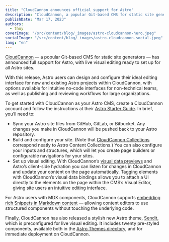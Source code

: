 ```yaml
---
title: "CloudCannon announces official support for Astro"
description: "CloudCannon, a popular Git-based CMS for static site generators, has announced full support for Astro."
publishDate: "Mar 17, 2023"
authors:
  - thuy
coverImage: "/src/content/blog/_images/astro-cloudcannon-hero.jpeg"
socialImage: "/src/content/blog/_images/astro-cloudcannon-social.jpeg"
lang: "en"
---
```


[CloudCannon](https://cloudcannon.com/astro-cms/?utm_campaign=Astro%20out-of-beta&utm_source=astro-partner-blog&utm_medium=blog) — a popular Git-based CMS for static site generators — has announced full support for 
Astro, with live visual editing ready to set up for all Astro sites.

With this release, Astro users can design and configure their ideal editing interface for new and 
existing Astro projects within CloudCannon, with options available for intuitive no-code interfaces 
for non-technical teams, as well as publishing and reviewing workflows for large organizations.

To get started with CloudCannon as your Astro CMS, create a CloudCannon account and follow the 
instructions at their [Astro Starter Guide](https://cloudcannon.com/documentation/guides/astro-starter-guide/?utm_campaign=Astro%20out-of-beta&utm_source=astro-partner-blog). In brief, you’ll need to:

- Sync your Astro site files from GitHub, GitLab, or Bitbucket. Any changes you make in CloudCannon 
will be pushed back to your Astro repository.
- Build and configure your site. (Note that [CloudCannon Collections](https://cloudcannon.com/documentation/articles/defining-your-collections/?utm_campaign=Astro%20out-of-beta&utm_source=astro-partner-blog) correspond neatly to Astro 
Content Collections.) You can also configure your inputs and structures, which will let you create 
page builders or configurable navigations for your sites.
- Set up visual editing. With CloudCannon’s [visual data previews](https://cloudcannon.com/documentation/articles/using-live-editing-with-vanilla-js/?utm_campaign=Astro%20out-of-beta&utm_source=astro-partner-blog) and Astro’s client-side hydration 
you can listen for changes in CloudCannon and update your content on the page automatically. 
Tagging elements with CloudCannon’s visual data bindings allows you to attach a UI directly to the 
elements on the page within the CMS’s Visual Editor, giving site users an intuitive editing interface.

For Astro users with MDX components, CloudCannon supports [embedding rich Snippets in Markdown 
content](https://cloudcannon.com/documentation/articles/editing-with-mdx-components/?utm_campaign=Astro%20out-of-beta&utm_source=astro-partner-blog) — allowing content editors to use structured components without touching the underlying code.

Finally, CloudCannon has also released a stylish new Astro theme, [Sendit](https://cloudcannon.com/templates/sendit/?utm_campaign=Astro%20out-of-beta&utm_source=astro-partner-blog), which is preconfigured 
for live visual editing. It includes twenty pre-styled components, available both in the 
[Astro Themes directory](https://astro.build/themes/details/sendit/), and for immediate deployment on CloudCannon.